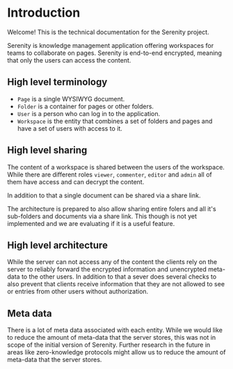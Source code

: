 # Introduction

Welcome! This is the technical documentation for the Serenity project.

Serenity is knowledge management application offering workspaces for teams to collaborate on pages. Serenity is end-to-end encrypted, meaning that only the users can access the content.

## High level terminology

- `Page` is a single WYSIWYG document.
- `Folder` is a container for pages or other folders.
- `User` is a person who can log in to the application.
- `Workspace` is the entity that combines a set of folders and pages and have a set of users with access to it.

## High level sharing

The content of a workspace is shared between the users of the workspace. While there are different roles `viewer`, `commenter`, `editor` and `admin` all of them have access and can decrypt the content.

In addition to that a single document can be shared via a share link.

The architecture is prepared to also allow sharing entire folers and all it's sub-folders and documents via a share link. This though is not yet implemented and we are evaluating if it is a useful feature.

## High level architecture

While the server can not access any of the content the clients rely on the server to reliably forward the encrypted information and unencrypted meta-data to the other users. In addition to that a sever does several checks to also prevent that clients receive information that they are not allowed to see or entries from other users without authorization.

## Meta data

There is a lot of meta data associated with each entity. While we would like to reduce the amount of meta-data that the server stores, this was not in scope of the initial version of Serenity. Further research in the future in areas like zero-knowledge protocols might allow us to reduce the amount of meta-data that the server stores.
